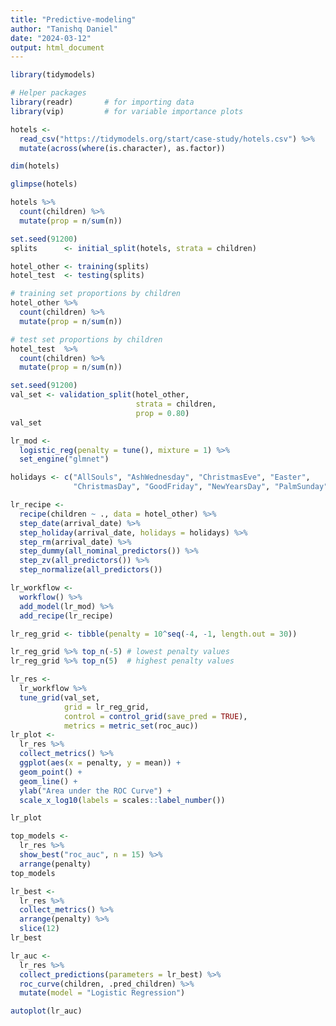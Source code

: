 ```yaml
---
title: "Predictive-modeling"
author: "Tanishq Daniel"
date: "2024-03-12"
output: html_document
---
```


```r
library(tidymodels)  

# Helper packages
library(readr)       # for importing data
library(vip)         # for variable importance plots

hotels <- 
  read_csv("https://tidymodels.org/start/case-study/hotels.csv") %>%
  mutate(across(where(is.character), as.factor))

dim(hotels)
```
```r
glimpse(hotels)

hotels %>% 
  count(children) %>% 
  mutate(prop = n/sum(n))
```

```r
set.seed(91200)
splits      <- initial_split(hotels, strata = children)

hotel_other <- training(splits)
hotel_test  <- testing(splits)

# training set proportions by children
hotel_other %>% 
  count(children) %>% 
  mutate(prop = n/sum(n))

# test set proportions by children
hotel_test  %>% 
  count(children) %>% 
  mutate(prop = n/sum(n))

```

```r
set.seed(91200)
val_set <- validation_split(hotel_other, 
                            strata = children, 
                            prop = 0.80)
val_set
```

```r
lr_mod <- 
  logistic_reg(penalty = tune(), mixture = 1) %>% 
  set_engine("glmnet")

```

```r
holidays <- c("AllSouls", "AshWednesday", "ChristmasEve", "Easter", 
              "ChristmasDay", "GoodFriday", "NewYearsDay", "PalmSunday")

lr_recipe <- 
  recipe(children ~ ., data = hotel_other) %>% 
  step_date(arrival_date) %>% 
  step_holiday(arrival_date, holidays = holidays) %>% 
  step_rm(arrival_date) %>% 
  step_dummy(all_nominal_predictors()) %>% 
  step_zv(all_predictors()) %>% 
  step_normalize(all_predictors())
```

```r
lr_workflow <- 
  workflow() %>% 
  add_model(lr_mod) %>% 
  add_recipe(lr_recipe)
```

```r
lr_reg_grid <- tibble(penalty = 10^seq(-4, -1, length.out = 30))

lr_reg_grid %>% top_n(-5) # lowest penalty values
lr_reg_grid %>% top_n(5)  # highest penalty values

```

```r
lr_res <- 
  lr_workflow %>% 
  tune_grid(val_set,
            grid = lr_reg_grid,
            control = control_grid(save_pred = TRUE),
            metrics = metric_set(roc_auc))
lr_plot <- 
  lr_res %>% 
  collect_metrics() %>% 
  ggplot(aes(x = penalty, y = mean)) + 
  geom_point() + 
  geom_line() + 
  ylab("Area under the ROC Curve") +
  scale_x_log10(labels = scales::label_number())

lr_plot 

top_models <-
  lr_res %>% 
  show_best("roc_auc", n = 15) %>% 
  arrange(penalty) 
top_models

lr_best <- 
  lr_res %>% 
  collect_metrics() %>% 
  arrange(penalty) %>% 
  slice(12)
lr_best

lr_auc <- 
  lr_res %>% 
  collect_predictions(parameters = lr_best) %>% 
  roc_curve(children, .pred_children) %>% 
  mutate(model = "Logistic Regression")

autoplot(lr_auc)
```



